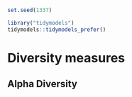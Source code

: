```r
set.seed(1337)

library("tidymodels")
tidymodels::tidymodels_prefer()
```


# Diversity measures
## Alpha Diversity




